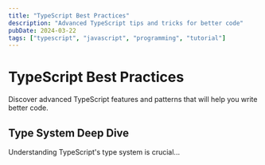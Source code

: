 ```yaml
---
title: "TypeScript Best Practices"
description: "Advanced TypeScript tips and tricks for better code"
pubDate: 2024-03-22
tags: ["typescript", "javascript", "programming", "tutorial"]
---
```


# TypeScript Best Practices

Discover advanced TypeScript features and patterns that will help you write better code.

## Type System Deep Dive

Understanding TypeScript's type system is crucial...
